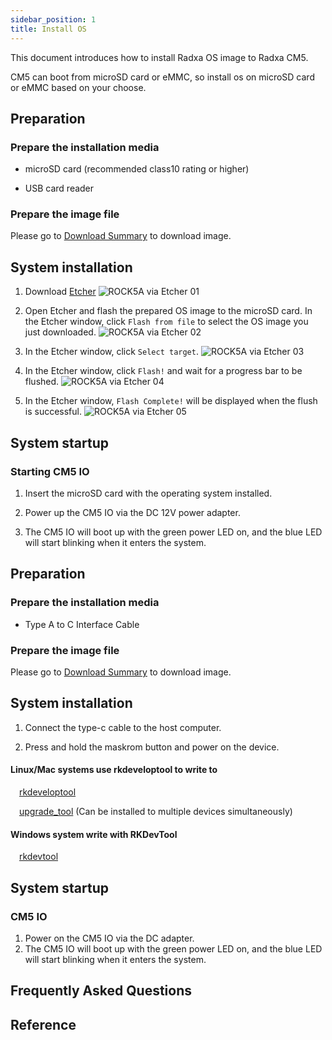 ```yaml
---
sidebar_position: 1
title: Install OS
---
```


This document introduces how to install Radxa OS image to Radxa CM5.

CM5 can boot from microSD card or eMMC, so install os on microSD card or eMMC based on your choose.

<Tabs queryString="target">

<TabItem value="microSD " label="Install OS on microSD card">

## Preparation

### Prepare the installation media

- microSD card (recommended class10 rating or higher)

- USB card reader

### Prepare the image file

Please go to [Download Summary](../getting-started/download) to download image.

## System installation

1. Download [Etcher](https://etcher.balena.io/)
   ![ROCK5A via Etcher 01](/img/rock5a/rock5a-etcher.webp)

2. Open Etcher and flash the prepared OS image to the microSD card. In the Etcher window, click `Flash from file` to select the OS image you just downloaded.
   ![ROCK5A via Etcher 02](/img/rock5a/rock5a-etcher-1.webp)

3. In the Etcher window, click `Select target`.
   ![ROCK5A via Etcher 03](/img/rock5a/rock5a-etcher-2.webp)

4. In the Etcher window, click `Flash!` and wait for a progress bar to be flushed.
   ![ROCK5A via Etcher 04](/img/rock5a/rock5a-etcher-3.webp)

5. In the Etcher window, `Flash Complete!` will be displayed when the flush is successful.
   ![ROCK5A via Etcher 05](/img/rock5a/rock5a-etcher-4.webp)

## System startup

### Starting CM5 IO

1. Insert the microSD card with the operating system installed.

2. Power up the CM5 IO via the DC 12V power adapter.

3. The CM5 IO will boot up with the green power LED on, and the blue LED will start blinking when it enters the system.

</TabItem>

<TabItem value="eMMC" label="Install OS on eMMC ">

## Preparation

### Prepare the installation media

- Type A to C Interface Cable

### Prepare the image file

Please go to [Download Summary](../getting-started/download) to download image.

## System installation

1. Connect the type-c cable to the host computer.

2. Press and hold the maskrom button and power on the device.

<Tabs queryString="target">

<TabItem value="Linux/Mac" label="Linux">

#### Linux/Mac systems use rkdeveloptool to write to

&emsp;[rkdeveloptool](../radxa-os/low-level-dev/rkdeveloptool)

&emsp;[upgrade_tool](../radxa-os/low-level-dev/upgrade-tool) (Can be installed to multiple devices simultaneously)

</TabItem>

<TabItem value="Windows" label="Windows">

#### Windows system write with RKDevTool

&emsp;[rkdevtool](../radxa-os/low-level-dev/rkdevtool)

</TabItem>

</Tabs>

## System startup

### CM5 IO

1. Power on the CM5 IO via the DC adapter.
2. The CM5 IO will boot up with the green power LED on, and the blue LED will start blinking when it enters the system.

</TabItem>

</Tabs>

## Frequently Asked Questions

## Reference
